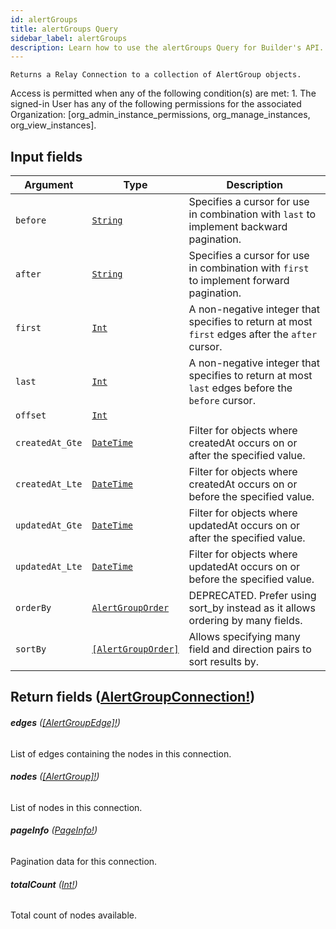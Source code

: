```yaml
---
id: alertGroups
title: alertGroups Query
sidebar_label: alertGroups
description: Learn how to use the alertGroups Query for Builder's API.
---
```


    Returns a Relay Connection to a collection of AlertGroup objects.

Access is permitted when any of the following condition(s) are met: 1. The signed-in User has any of the following permissions for the associated Organization: [org_admin_instance_permissions, org_manage_instances, org_view_instances].

## Input fields

| Argument        | Type                                                               | Description                                                                                      |
| --------------- | ------------------------------------------------------------------ | ------------------------------------------------------------------------------------------------ |
| `before`        | [`String`](/composer/builder/api/schema/scalar/String.mdx)                           | Specifies a cursor for use in combination with `last` to implement backward pagination.          |
| `after`         | [`String`](/composer/builder/api/schema/scalar/String.mdx)                           | Specifies a cursor for use in combination with `first` to implement forward pagination.          |
| `first`         | [`Int`](/composer/builder/api/schema/scalar/Int.mdx)                                 | A non-negative integer that specifies to return at most `first` edges after the `after` cursor.  |
| `last`          | [`Int`](/composer/builder/api/schema/scalar/Int.mdx)                                 | A non-negative integer that specifies to return at most `last` edges before the `before` cursor. |
| `offset`        | [`Int`](/composer/builder/api/schema/scalar/Int.mdx)                                 |                                                                                                  |
| `createdAt_Gte` | [`DateTime`](/composer/builder/api/schema/scalar/DateTime.mdx)                       | Filter for objects where createdAt occurs on or after the specified value.                       |
| `createdAt_Lte` | [`DateTime`](/composer/builder/api/schema/scalar/DateTime.mdx)                       | Filter for objects where createdAt occurs on or before the specified value.                      |
| `updatedAt_Gte` | [`DateTime`](/composer/builder/api/schema/scalar/DateTime.mdx)                       | Filter for objects where updatedAt occurs on or after the specified value.                       |
| `updatedAt_Lte` | [`DateTime`](/composer/builder/api/schema/scalar/DateTime.mdx)                       | Filter for objects where updatedAt occurs on or before the specified value.                      |
| `orderBy`       | [`AlertGroupOrder`](/composer/builder/api/schema/input_object/AlertGroupOrder.mdx)   | DEPRECATED. Prefer using sort_by instead as it allows ordering by many fields.                   |
| `sortBy`        | [`[AlertGroupOrder]`](/composer/builder/api/schema/input_object/AlertGroupOrder.mdx) | Allows specifying many field and direction pairs to sort results by.                             |

## Return fields ([AlertGroupConnection!](/composer/builder/api/schema/object/AlertGroupConnection.mdx))

###### <b>edges</b> ([[AlertGroupEdge]!](/composer/builder/api/schema/object/AlertGroupEdge.mdx))

List of edges containing the nodes in this connection.

###### <b>nodes</b> ([[AlertGroup]!](/composer/builder/api/schema/object/AlertGroup.mdx))

List of nodes in this connection.

###### <b>pageInfo</b> ([PageInfo!](/composer/builder/api/schema/object/PageInfo.mdx))

Pagination data for this connection.

###### <b>totalCount</b> ([Int!](/composer/builder/api/schema/scalar/Int.mdx))

Total count of nodes available.
